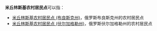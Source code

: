 '''米丘林斯基农村居民点'''可以指：
* [[米丘林斯基农村居民点_(布良斯克州)|米丘林斯基农村居民点 (布良斯克州)]]，俄罗斯布良斯克州的农村居民点
* [[米丘林斯基农村居民点_(伏尔加格勒州)|米丘林斯基农村居民点 (伏尔加格勒州)]]，俄罗斯伏尔加格勒州的农村居民点

{{disambig|cat=俄语译名消歧义}}
